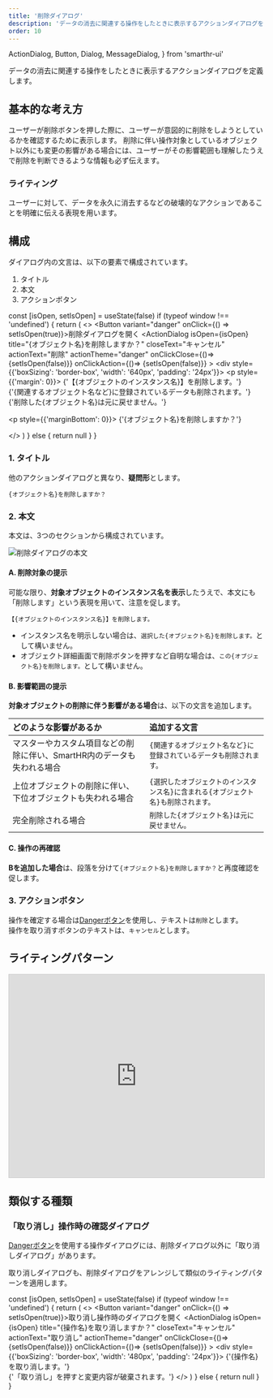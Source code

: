 ```yaml
---
title: '削除ダイアログ'
description: 'データの消去に関連する操作をしたときに表示するアクションダイアログを定義します。'
order: 10
---
```


  ActionDialog,
  Button,
  Dialog,
  MessageDialog,
} from 'smarthr-ui'

データの消去に関連する操作をしたときに表示するアクションダイアログを定義します。

## 基本的な考え方
ユーザーが削除ボタンを押した際に、ユーザーが意図的に削除をしようとしているかを確認するために表示します。
削除に伴い操作対象としているオブジェクト以外にも変更の影響がある場合には、ユーザーがその影響範囲も理解したうえで削除を判断できるような情報も必ず伝えます。

### ライティング
ユーザーに対して、データを永久に消去するなどの破壊的なアクションであることを明確に伝える表現を用います。


## 構成
ダイアログ内の文言は、以下の要素で構成されています。

1. タイトル
2. 本文
3. アクションボタン

  const [isOpen, setIsOpen] = useState(false)
  if (typeof window !== 'undefined') {
    return (
      <>
        <Button variant="danger" onClick={() => setIsOpen(true)}>削除ダイアログを開く</Button>
        <ActionDialog
          isOpen={isOpen}
          title="{オブジェクト名}を削除しますか？"
          closeText="キャンセル"
          actionText="削除"
          actionTheme="danger"
          onClickClose={()=> {setIsOpen(false)}}
          onClickAction={()=> {setIsOpen(false)}}
        >
          <div style={{'boxSizing': 'border-box', 'width': '640px', 'padding': '24px'}}>
            <p style={{'margin': 0}}>
            {'【{オブジェクトのインスタンス名}】を削除します。'}<br />
            {'{関連するオブジェクト名など}に登録されているデータも削除されます。'}<br />
            {'削除した{オブジェクト名}は元に戻せません。'}
            </p>
            <p style={{'marginBottom': 0}}>
            {'{オブジェクト名}を削除しますか？'}
            </p>
          </div>
        </ActionDialog>
      </>
    )
  } else {
    return null
  }
}

<ComponentPreview>
  <DynamicActionDialog />
</ComponentPreview>

### 1. タイトル
他のアクションダイアログと異なり、**疑問形**とします。

`{オブジェクト名}を削除しますか？`

### 2. 本文
本文は、3つのセクションから構成されています。

![削除ダイアログの本文](./images/delete-dialog/delete-dialog-text.png)

#### A. 削除対象の提示
可能な限り、**対象オブジェクトのインスタンス名を表示**したうえで、本文にも「削除します」という表現を用いて、注意を促します。

`【{オブジェクトのインスタンス名}】を削除します。`

- インスタンス名を明示しない場合は、`選択した{オブジェクト名}を削除します。`として構いません。
- オブジェクト詳細画面で削除ボタンを押すなど自明な場合は、`この{オブジェクト名}を削除します。`として構いません。

#### B. 影響範囲の提示
**対象オブジェクトの削除に伴う影響がある場合**は、以下の文言を追加します。

| どのような影響があるか | 追加する文言 |
| :--- | :--- |
| マスターやカスタム項目などの削除に伴い、SmartHR内のデータも失われる場合 | `{関連するオブジェクト名など}に登録されているデータも削除されます。` |
| 上位オブジェクトの削除に伴い、下位オブジェクトも失われる場合 | `{選択したオブジェクトのインスタンス名}に含まれる{オブジェクト名}も削除されます。` |
| 完全削除される場合 | `削除した{オブジェクト名}は元に戻せません。` |

#### C. 操作の再確認
**Bを追加した場合**は、段落を分けて`{オブジェクト名}を削除しますか？`と再度確認を促します。

### 3. アクションボタン
操作を確定する場合は[Dangerボタン](/products/components/button/#h3-2)を使用し、テキストは`削除`とします。  
操作を取り消すボタンのテキストは、`キャンセル`とします。


## ライティングパターン
<iframe className="airtable-embed" src="https://airtable.com/embed/shr4uUQHE55YM8F1W?backgroundColor=teal&viewControls=on" frameBorder="0" width="100%" height="400px" style="background: transparent; border: 1px solid #ccc;"></iframe>


## 類似する種類

### 「取り消し」操作時の確認ダイアログ
[Dangerボタン](/products/components/button/#h3-2)を使用する操作ダイアログには、削除ダイアログ以外に「取り消しダイアログ」があります。

取り消しダイアログも、削除ダイアログをアレンジして類似のライティングパターンを適用します。

<!-- textlint-disable -->

  const [isOpen, setIsOpen] = useState(false)
  if (typeof window !== 'undefined') {
    return (
      <>
        <Button variant="danger" onClick={() => setIsOpen(true)}>取り消し操作時のダイアログを開く</Button>
        <ActionDialog
          isOpen={isOpen}
          title="{操作名}を取り消しますか？"
          closeText="キャンセル"
          actionText="取り消し"
          actionTheme="danger"
          onClickClose={()=> {setIsOpen(false)}}
          onClickAction={()=> {setIsOpen(false)}}
        >
          <div style={{'boxSizing': 'border-box', 'width': '480px', 'padding': '24px'}}>
            {'{操作名}を取り消します。'}<br />
            {'「取り消し」を押すと変更内容が破棄されます。'}
          </div>
        </ActionDialog>
      </>
    )
  } else {
    return null
  }
}

<ComponentPreview>
  <DynamicCancelActionDialog />
</ComponentPreview>

<!-- textlint-enable -->
